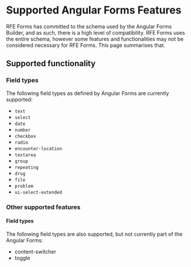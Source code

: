 # Supported Angular Forms Features

RFE Forms has committed to the schema used by the Angular Forms Builder, and as such, there is a high level of compatibility. RFE Forms uses the entire schema, however some features and functionalities may not be considered necessary for RFE Forms. This page summarises that.

## Supported functionality

### Field types

The following field types as defined by Angular Forms are currently supported:

- `text`
- `select`
- `date`
- `number`
- `checkbox`
- `radio`
- `encounter-location`
- `textarea`
- `group`
- `repeating`
- `drug`
- `file`
- `problem`
- `ui-select-extended`

### Other supported features

#### Field types

The following field types are also supported, but not currently part of the Angular Forms:

- content-switcher
- toggle
